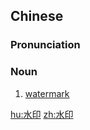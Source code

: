 ==Chinese==
{{zh-forms}}

===Pronunciation===
{{zh-pron
|m=shuǐyìn
|c=seoi2 jan3
|mn=qz,xm,zz:chúi-ìn
|cat=n
}}

===Noun===
{{zh-noun}}

# [[watermark]]

[[hu:水印]]
[[zh:水印]]